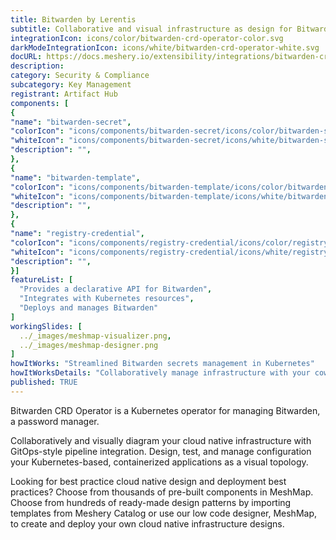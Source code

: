 ```yaml
---
title: Bitwarden by Lerentis
subtitle: Collaborative and visual infrastructure as design for Bitwarden by Lerentis
integrationIcon: icons/color/bitwarden-crd-operator-color.svg
darkModeIntegrationIcon: icons/white/bitwarden-crd-operator-white.svg
docURL: https://docs.meshery.io/extensibility/integrations/bitwarden-crd-operator
description: 
category: Security & Compliance
subcategory: Key Management
registrant: Artifact Hub
components: [
{
"name": "bitwarden-secret",
"colorIcon": "icons/components/bitwarden-secret/icons/color/bitwarden-secret-color.svg",
"whiteIcon": "icons/components/bitwarden-secret/icons/white/bitwarden-secret-white.svg",
"description": "",
},
{
"name": "bitwarden-template",
"colorIcon": "icons/components/bitwarden-template/icons/color/bitwarden-template-color.svg",
"whiteIcon": "icons/components/bitwarden-template/icons/white/bitwarden-template-white.svg",
"description": "",
},
{
"name": "registry-credential",
"colorIcon": "icons/components/registry-credential/icons/color/registry-credential-color.svg",
"whiteIcon": "icons/components/registry-credential/icons/white/registry-credential-white.svg",
"description": "",
}]
featureList: [
  "Provides a declarative API for Bitwarden",
  "Integrates with Kubernetes resources",
  "Deploys and manages Bitwarden"
]
workingSlides: [
  ../_images/meshmap-visualizer.png,
  ../_images/meshmap-designer.png
]
howItWorks: "Streamlined Bitwarden secrets management in Kubernetes"
howItWorksDetails: "Collaboratively manage infrastructure with your coworkers synchronously sharing the same designs."
published: TRUE
---
```


<p>Bitwarden CRD Operator is a Kubernetes operator for managing Bitwarden, a password manager.</p>
<p>
  Collaboratively and visually diagram your cloud native infrastructure with GitOps-style pipeline
  integration. Design, test, and manage configuration your Kubernetes-based, containerized
  applications as a visual topology.
</p>
<p>
  Looking for best practice cloud native design and deployment best practices? Choose from thousands
  of pre-built components in MeshMap. Choose from hundreds of ready-made design patterns by
  importing templates from Meshery Catalog or use our low code designer, MeshMap, to create and
  deploy your own cloud native infrastructure designs.
</p>

